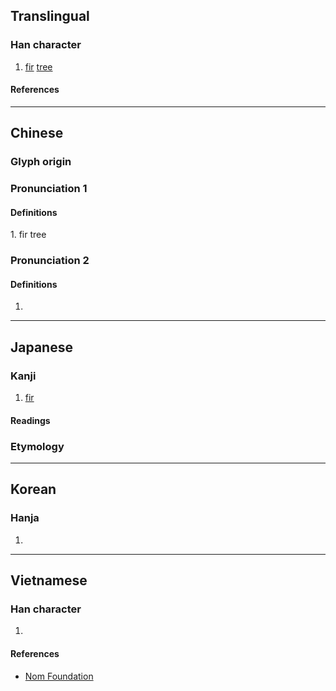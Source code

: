 {{also|枞|𫞋}}
{{character info}}
==Translingual==
{{Han simplified forms|樅|𫞋|枞|ex=y}}

===Han character===
{{Han char|rn=75|rad=木|as=11|sn=15|four=48981|canj=DHOO|ids=⿰木從}}

# [[fir]] [[tree]]

====References====
{{Han ref|kx=0549.050|dkj=15404|dj=0937.040|hdz=21281.050|uh=6A05}}

----

==Chinese==
{{zh-forms|s=枞}}

===Glyph origin===
{{Han etym}}

===Pronunciation 1===
{{zh-pron
|m=cōng
|c=cung1
|mc=y
|oc=y
|ma=
|cat=n
}}

====Definitions====
{{zh-hanzi}}

1. fir tree

===Pronunciation 2===
{{zh-pron
|m=zōng
|cat=
}}

====Definitions====
{{zh-hanzi}}

# {{zh-used in|樅陽/枞阳}}

----

==Japanese==
{{ja-kanji forms|𫞋|樅}}

===Kanji===
{{ja-kanji|grade=|rs=木11|shin=𫞋}}

# [[fir]]

====Readings====
{{ja-readings
|on=しょう
|kun=もみ-
}}

===Etymology===
{{ja-kanjitab|もみ|yomi=k}}
{{ja-see|もみ}}

----

==Korean==

===Hanja===
{{ko-hanja|종}}

# {{rfdef|ko|sort=木11}}

----

==Vietnamese==

===Han character===
{{vi-readings|rs=木11|reading=tung}}

# {{rfdef|vi|sort=木11}}

====References====
* [http://nomfoundation.org/common/nom_details.php?codepoint=6a05 Nom Foundation]